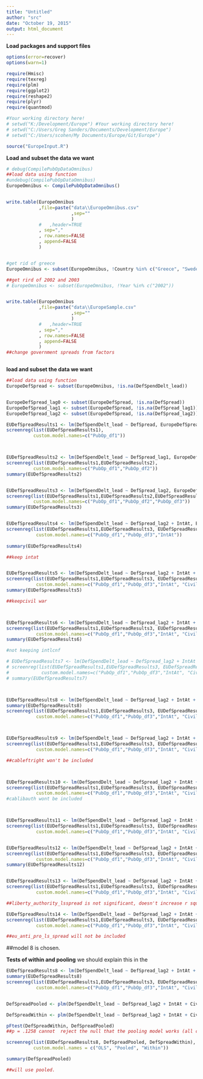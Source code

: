```yaml
---
title: "Untitled"
author: "src"
date: "October 19, 2015"
output: html_document
---
```


**Load packages and support files**
```r
options(error=recover)
options(warn=1)

require(Hmisc)
require(texreg)
require(plm)
require(ggplot2)
require(reshape2)
require(plyr)
require(quantmod)

#Your working directory here!
# setwd("K:/Development/Europe") #Your working directory here!
# setwd("C:/Users/Greg Sanders/Documents/Development/Europe")
# setwd("C:/Users/scohen/My Documents/Europe/Git/Europe")

source("EuropeInput.R")

```


**Load and subset the data we want**
```r


# debug(CompilePubOpDataOmnibus)
##load data using function
#undebug(CompilePubOpDataOmnibus)
EuropeOmnibus <- CompilePubOpDataOmnibus()


write.table(EuropeOmnibus
            ,file=paste("data\\EuropeOmnibus.csv"
                        ,sep=""
                        )
            #   ,header=TRUE
            , sep=","
            , row.names=FALSE
            , append=FALSE
            )


#get rid of greece
EuropeOmnibus <- subset(EuropeOmnibus, !Country %in% c("Greece", "Sweden","Russia","United States"))

##get rird of 2002 and 2003
# EuropeOmnibus <- subset(EuropeOmnibus, !Year %in% c("2002"))


write.table(EuropeOmnibus
            ,file=paste("data\\EuropeSample.csv"
                        ,sep=""
                        )
            #   ,header=TRUE
            , sep=","
            , row.names=FALSE
            , append=FALSE
            )
##change government spreads from factors



```


**load and subset the data we want**
```r

##load data using function
EuropeDefSpread <- subset(EuropeOmnibus, !is.na(DefSpendDelt_lead))


EuropeDefSpread_lag0 <- subset(EuropeDefSpread, !is.na(DefSpread))
EuropeDefSpread_lag1 <- subset(EuropeDefSpread, !is.na(DefSpread_lag1))
EuropeDefSpread_lag2 <- subset(EuropeDefSpread, !is.na(DefSpread_lag2))


```



``` r

EUDefSpreadResults1 <- lm(DefSpendDelt_lead ~ DefSpread, EuropeDefSpread) 
screenreg(list(EUDefSpreadResults1),
          custom.model.names=c("PubOp_df1"))



EUDefSpreadResults2 <- lm(DefSpendDelt_lead ~ DefSpread_lag1, EuropeDefSpread_lag1) 
screenreg(list(EUDefSpreadResults1,EUDefSpreadResults2),
          custom.model.names=c("PubOp_df1","PubOp_df2"))
summary(EUDefSpreadResults2)


EUDefSpreadResults3 <- lm(DefSpendDelt_lead ~ DefSpread_lag2, EuropeDefSpread_lag2) 
screenreg(list(EUDefSpreadResults1,EUDefSpreadResults2,EUDefSpreadResults3),
          custom.model.names=c("PubOp_df1","PubOp_df2","PubOp_df3"))
summary(EUDefSpreadResults3)


EUDefSpreadResults4 <- lm(DefSpendDelt_lead ~ DefSpread_lag2 + IntAt, EuropeDefSpread_lag2)
screenreg(list(EUDefSpreadResults1,EUDefSpreadResults3, EUDefSpreadResults4),
           custom.model.names=c("PubOp_df1","PubOp_df3","IntAt"))
 
summary(EUDefSpreadResults4)

##keep intat


EUDefSpreadResults5 <- lm(DefSpendDelt_lead ~ DefSpread_lag2 + IntAt + CivilWar, EuropeDefSpread_lag2)
screenreg(list(EUDefSpreadResults1,EUDefSpreadResults3, EUDefSpreadResults4, EUDefSpreadResults5),
           custom.model.names=c("PubOp_df1","PubOp_df3","IntAt", "CivilWar"))
summary(EUDefSpreadResults5)

##keepcivil war



EUDefSpreadResults6 <- lm(DefSpendDelt_lead ~ DefSpread_lag2 + IntAt + CivilWar + IntlCnf, EuropeDefSpread_lag2)
screenreg(list(EUDefSpreadResults1,EUDefSpreadResults3, EUDefSpreadResults4, EUDefSpreadResults5, EUDefSpreadResults6),
           custom.model.names=c("PubOp_df1","PubOp_df3","IntAt", "CivilWar", "InflConf"))
summary(EUDefSpreadResults6)

#not keeping intlcnf

# EUDefSpreadResults7 <- lm(DefSpendDelt_lead ~ DefSpread_lag2 + IntAt + CivilWar, EuropeDefSpread_lag2)
# screenreg(list(EUDefSpreadResults1,EUDefSpreadResults3, EUDefSpreadResults4, EUDefSpreadResults5, EUDefSpreadResults7),
#            custom.model.names=c("PubOp_df1","PubOp_df3","IntAt", "CivilWar", "Population"))
# summary(EUDefSpreadResults7)



EUDefSpreadResults8 <- lm(DefSpendDelt_lead ~ DefSpread_lag2 + IntAt + CivilWar + GDPpCapDelt, EuropeDefSpread_lag2)
summary(EUDefSpreadResults8)
screenreg(list(EUDefSpreadResults1,EUDefSpreadResults3, EUDefSpreadResults4, EUDefSpreadResults5, EUDefSpreadResults8),
           custom.model.names=c("PubOp_df1","PubOp_df3","IntAt", "CivilWar", "GDP"))



EUDefSpreadResults9 <- lm(DefSpendDelt_lead ~ DefSpread_lag2 + IntAt +  CivilWar + GDPpCapDelt + Cab_left_right, EuropeDefSpread_lag2)
screenreg(list(EUDefSpreadResults1,EUDefSpreadResults3, EUDefSpreadResults4, EUDefSpreadResults5, EUDefSpreadResults8, EUDefSpreadResults9),
           custom.model.names=c("PubOp_df1","PubOp_df3","IntAt", "CivilWar", "GDP", "CabLeftRight"))

##cableftright won't be included



EUDefSpreadResults10 <- lm(DefSpendDelt_lead ~ DefSpread_lag2 + IntAt +  CivilWar + GDPpCapDelt + Cab_liberty_authority, EuropeDefSpread_lag2)
screenreg(list(EUDefSpreadResults1,EUDefSpreadResults3, EUDefSpreadResults4, EUDefSpreadResults5, EUDefSpreadResults8, EUDefSpreadResults10),
           custom.model.names=c("PubOp_df1","PubOp_df3","IntAt", "CivilWar", "GDP", "CabLibertyAuth"))
#cablibauth wont be included



EUDefSpreadResults11 <- lm(DefSpendDelt_lead ~ DefSpread_lag2 + IntAt +  CivilWar + GDPpCapDelt + Cab_eu_anti_pro, EuropeDefSpread_lag2)
screenreg(list(EUDefSpreadResults1,EUDefSpreadResults3, EUDefSpreadResults4, EUDefSpreadResults5, EUDefSpreadResults8, EUDefSpreadResults11),
           custom.model.names=c("PubOp_df1","PubOp_df3","IntAt", "CivilWar", "GDP", "CabEUAntiPro"))


EUDefSpreadResults12 <- lm(DefSpendDelt_lead ~ DefSpread_lag2 + IntAt +  CivilWar + GDPpCapDelt + left_right_ls_spread, EuropeDefSpread_lag2)
screenreg(list(EUDefSpreadResults1,EUDefSpreadResults3, EUDefSpreadResults4, EUDefSpreadResults5, EUDefSpreadResults8, EUDefSpreadResults12),
           custom.model.names=c("PubOp_df1","PubOp_df3","IntAt", "CivilWar", "GDP", "left_right_lsSpread"))
summary(EUDefSpreadResults12)


EUDefSpreadResults13 <- lm(DefSpendDelt_lead ~ DefSpread_lag2 + IntAt +  CivilWar + GDPpCapDelt + liberty_authority_ls_spread, EuropeDefSpread_lag2)
screenreg(list(EUDefSpreadResults1,EUDefSpreadResults3, EUDefSpreadResults4, EUDefSpreadResults5, EUDefSpreadResults8, EUDefSpreadResults13),
           custom.model.names=c("PubOp_df1","PubOp_df3","IntAt", "CivilWar", "GDP", "libertyAuth_lsSpread"))

##liberty_authority_lsspread is not significant, doesn't increase r squared and doens't affect the other veriables significantly

EUDefSpreadResults14 <- lm(DefSpendDelt_lead ~ DefSpread_lag2 + IntAt +  CivilWar + GDPpCapDelt + eu_anti_pro_ls_spread, EuropeDefSpread_lag2)
screenreg(list(EUDefSpreadResults1,EUDefSpreadResults3, EUDefSpreadResults4, EUDefSpreadResults5, EUDefSpreadResults8, EUDefSpreadResults14),
           custom.model.names=c("PubOp_df1","PubOp_df3","IntAt", "CivilWar", "GDP", "euAntiPro_lsSpread"))

##eu_anti_pro_ls_spread will not be included

```

##model 8 is chosen.

**Tests of within and pooling** we should explain this in the 

``` r

EUDefSpreadResults8 <- lm(DefSpendDelt_lead ~ DefSpread_lag2 + IntAt + CivilWar + GDPpCapDelt, EuropeDefSpread_lag2)
summary(EUDefSpreadResults8)
screenreg(list(EUDefSpreadResults1,EUDefSpreadResults3, EUDefSpreadResults4, EUDefSpreadResults5, EUDefSpreadResults8),
           custom.model.names=c("PubOp_df1","PubOp_df3","IntAt", "CivilWar", "GDP"))


DefSpreadPooled <- plm(DefSpendDelt_lead ~ DefSpread_lag2 + IntAt + CivilWar + GDPpCapDelt, data = EuropeDefSpread_lag2, model = "pooling")

DefSpreadWithin <- plm(DefSpendDelt_lead ~ DefSpread_lag2 + IntAt + CivilWar + GDPpCapDelt, data =  EuropeDefSpread_lag2, model = "within")

pFtest(DefSpreadWithin, DefSpreadPooled)
##p = .1258 cannot  reject the null that the pooling model works (all coefficients for each country should be the same ever year)

screenreg(list(EUDefSpreadResults8, DefSpreadPooled, DefSpreadWithin),
          custom.model.names = c("OLS", "Pooled", "Within"))

summary(DefSpreadPooled)

##will use pooled. 
```
